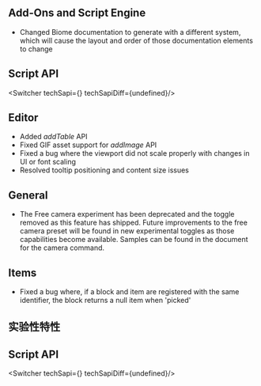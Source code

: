 



## Add-Ons and Script Engine

-   Changed Biome documentation to generate with a different system, which will cause the layout and order of those documentation elements to change


## **Script API**

<Switcher techSapi={<TechSapiStable/>} techSapiDiff={undefined}/>

## Editor

-   Added _addTable_ API
-   Fixed GIF asset support for _addImage_ API
-   Fixed a bug where the viewport did not scale properly with changes in UI or font scaling
-   Resolved tooltip positioning and content size issues

## General

-   The Free camera experiment has been deprecated and the toggle removed as this feature has shipped. Future improvements to the free camera preset will be found in new experimental toggles as those capabilities become available. Samples can be found in the document for the camera command.

## Items

-   Fixed a bug where, if a block and item are registered with the same identifier, the block returns a null item when 'picked'




<h2 className="experimental_divider">实验性特性</h2>





## **Script API**

<Switcher techSapi={<TechSapiExp/>} techSapiDiff={undefined}/>

